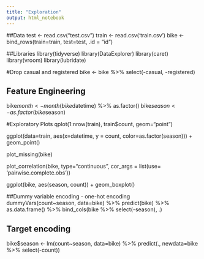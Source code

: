 ```yaml
---
title: "Exploration"
output: html_notebook
---
```


##Data
test <- read.csv("test.csv")
train <- read.csv('train.csv')
bike <- bind_rows(train=train, test=test, .id = "id")


##Libraries
library(tidyverse)
library(DataExplorer)
library(caret)
library(vroom)
library(lubridate)

#Drop casual and registered
bike <- bike %>% select(-casual, -registered)

## Feature Engineering
bike$month <- month(bike$datetime) %>% as.factor()
bike$season <- as.factor(bike$season)

#Exploratory Plots
qplot(1:nrow(train), train$count, geom="point")

ggplot(data=train, aes(x=datetime, y = count, color=as.factor(season))) +
  geom_point()
  
plot_missing(bike)

plot_correlation(bike, type="continuous",
                 cor_args = list(use= 'pairwise.complete.obs'))

ggplot(bike, aes(season, count)) + 
  geom_boxplot()

##Dummy variable encoding - one-hot encoding
dummyVars(count~season, data=bike) %>% 
  predict(bike) %>% 
  as.data.frame() %>% 
  bind_cols(bike %>% select(-season), .)

## Target encoding
bike$season <- lm(count~season, data=bike) %>% 
  predict(., newdata=bike %>% select(-count))
  


